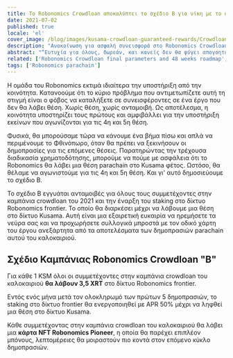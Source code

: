 ```yaml
---
title: Το Robonomics Crowdloan αποκαλύπτει το σχέδιο Β για νίκη με το σχέδιο Α
date: 2021-07-02
published: true
locale: 'el'
cover_image: /blog/images/kusama-crowdloan-guaranteed-rewards/Crowdloan_plan_A_B_blog.jpg
description: "Ανακοίνωση για ασφαλή συνεισφορά στο Robonomics Crowdloan. Κάθε συμμετέχοντας στην καμπάνια crowdloan του καλοκαιριού θα λάβει 3,5 XRT και μια κάρτα NFT Robonomics Pioneer."
abstract: "“Ευτυχία για όλους, δωρεάν, και κανείς δεν θα φύγει απογοητευμένος!” </br> Roadside picnic, Αρκάντι και Μπόρις Στρουγκάτσκι"
related: ['Robonomics Crowdloan final parameters and 48 weeks roadmap', 'Letter from Robonomics co-founder']
tags: ['Robonomics parachain']
---
```


Η ομάδα του Robonomics εκτιμά ιδιαίτερα την υποστήριξη από την κοινότητα. Κατανοούμε ότι το κύριο πρόβλημα που αντιμετωπίζετε αυτή τη στιγμή είναι ο φόβος να καταλήξετε σε συνεισφέροντες σε ένα έργο που δεν θα λάβει θέση. Χωρίς θέση, χωρίς ανταμοιβή. Ως αποτέλεσμα, η κοινότητα υποστηρίζει τους πρώτους και αμφιβάλλει για την υποστήριξη εκείνων που αγωνίζονται για τις 4η και 5η θέση.

Φυσικά, θα μπορούσαμε τώρα να κάνουμε ένα βήμα πίσω και απλά να περιμένουμε το Φθινόπωρο, όταν θα πρέπει να ξεκινήσουν οι δημοπρασίες για τις επόμενες θέσεις. Παρατηρώντας την τρέχουσα διαδικασία χρηματοδότησης, μπορούμε να πούμε με ασφάλεια ότι το Robonomics θα λάβει μια θέση parachain στο Kusama φέτος. Ωστόσο, θα θέλαμε να αγωνιστούμε για τις 4η και 5η θέση. Και γι' αυτό δημοσιεύουμε το σχέδιο Β.

Το σχέδιο Β εγγυάται ανταμοιβές για όλους τους συμμετέχοντες στην καμπάνια crowdloan του 2021 και την έναρξη του staking στο δίκτυο Robonomics frontier. Το οποίο θα διαρκέσει μέχρι να λάβουμε μια θέση στο δίκτυο Kusama. Αυτή είναι μια εξαιρετική ευκαιρία να ηρεμήσετε τα νεύρα σας και να προχωρήσετε συλλογικά μπροστά με τον οδικό χάρτη του έργου ανεξάρτητα από τα αποτελέσματα των δημοπρασιών parachain αυτού του καλοκαιριού.

## Σχέδιο Καμπάνιας Robonomics Crowdloan "Β"

<TextCard>

Για κάθε 1 KSM όλοι οι συμμετέχοντες στην καμπάνια crowdloan του καλοκαιριού **θα λάβουν 3,5 XRT** στο δίκτυο Robonomics frontier.

</TextCard>

<TextCard>

Εντός ενός μήνα μετά τον ολοκληρωμό των πρώτων 5 δημοπρασιών, το staking στο δίκτυο frontier θα ενεργοποιηθεί με APR 50% μέχρι να ληφθεί μια θέση στο δίκτυο Kusama.

</TextCard>

<TextCard>

Κάθε συμμετέχοντας στην καμπάνια crowdloan του καλοκαιριού θα λάβει μια **κάρτα NFT Robonomics Pioneer**, η οποία θα παρέχει επιπλέον μπόνους, λεπτομέρειες θα μοιραστούν πιο κοντά στον επόμενο κύκλο δημοπρασιών.

</TextCard>